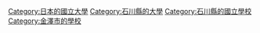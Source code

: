 {{catmore}}
[[Category:日本的國立大學|Category:日本的國立大學]]
[[Category:石川縣的大學|Category:石川縣的大學]]
[[Category:石川縣的國立學校|Category:石川縣的國立學校]]
[[Category:金澤市的學校|Category:金澤市的學校]]